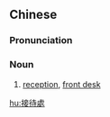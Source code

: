 ==Chinese==
{{zh-forms|s=接待处|type=21}}

===Pronunciation===
{{zh-pron
|m=jiēdàichù
|c=zip3 doi6 cyu3
|cat=n
}}

===Noun===
{{zh-noun}}

# [[reception]], [[front desk]]

[[hu:接待處]]